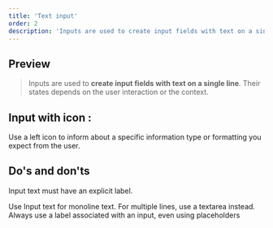 ```yaml
---
title: 'Text input'
order: 2
description: 'Inputs are used to create input fields with text on a single line. Their states depends on the user interaction or the context'
---
```


## Preview

> Inputs are used to **create input fields with text on a single line**. Their states depends on the user interaction or the context.

<Preview nude path="input-state" />

## Input with icon :

Use a left icon to inform about a specific information type or formatting you expect from the user.

<Preview nude path="left-icon-input" />

## Do's and don'ts

<HintItem>Input text must have an explicit label.</HintItem>

<HintItem>
  Use Input text for monoline text. For multiple lines, use a textarea instead.
</HintItem>

<HintItem>
  Always use a label associated with an input, even using placeholders
</HintItem>
